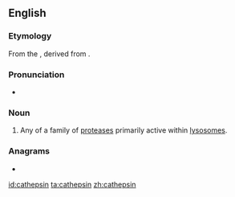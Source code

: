 ==English==

===Etymology===
From the {{etyl|de|en}} {{m|de|Kathepsin}}, derived from {{etyl|grc|en}} {{m|grc|καθέψω||boil down}}.

===Pronunciation===
* {{IPA|kəˈθɛpsɪn|lang=en}}

===Noun===
{{en-noun}}
{{wikipedia}}

# {{label|en|protein}} Any of a family of [[protease]]s primarily active within [[lysosome]]s.

===Anagrams===
* {{l|en|thin space}}

[[id:cathepsin]]
[[ta:cathepsin]]
[[zh:cathepsin]]